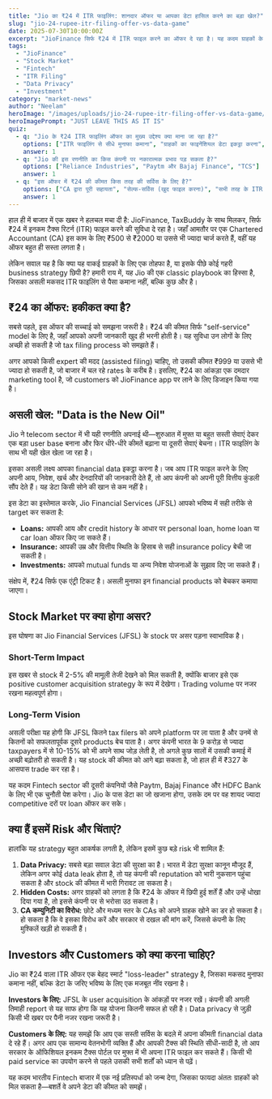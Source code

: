 ```yaml
---
title: "Jio का ₹24 में ITR फाइलिंग: शानदार ऑफर या आपका डेटा हासिल करने का बड़ा खेल?"
slug: "jio-24-rupee-itr-filing-offer-vs-data-game"
date: 2025-07-30T10:00:00Z
excerpt: "JioFinance सिर्फ ₹24 में ITR फाइल करने का ऑफर दे रहा है। यह कदम ग्राहकों के लिए एक बड़ा फायदा है या फिर यह Jio की डेटा इकट्ठा करके दूसरे फाइनेंशियल प्रोडक्ट्स बेचने की एक सोची-समझी रणनीति है? आइए इसका विश्लेषण करते हैं।"
tags:
  - "JioFinance"
  - "Stock Market"
  - "Fintech"
  - "ITR Filing"
  - "Data Privacy"
  - "Investment"
category: "market-news"
author: "Neelam"
heroImage: "/images/uploads/jio-24-rupee-itr-filing-offer-vs-data-game/hero-image.jpg"
heroImagePrompt: "JUST LEAVE THIS AS IT IS"
quiz:
  - q: "Jio के ₹24 ITR फाइलिंग ऑफर का मुख्य उद्देश्य क्या माना जा रहा है?"
    options: ["ITR फाइलिंग से सीधे मुनाफा कमाना", "ग्राहकों का फाइनेंशियल डेटा इकट्ठा करना", "चार्टर्ड अकाउंटेंट्स को टक्कर देना"]
    answer: 1
  - q: "Jio की इस रणनीति का किस कंपनी पर नकारात्मक प्रभाव पड़ सकता है?"
    options: ["Reliance Industries", "Paytm और Bajaj Finance", "TCS"]
    answer: 1
  - q: "इस ऑफर में ₹24 की कीमत किस तरह की सर्विस के लिए है?"
    options: ["CA द्वारा पूरी सहायता", "सेल्फ-सर्विस (खुद फाइल करना)", "सभी तरह के ITR फॉर्म के लिए"]
    answer: 1
---
```


हाल ही में बाजार में एक खबर ने हलचल मचा दी है: JioFinance, TaxBuddy के साथ मिलकर, सिर्फ ₹24 में इनकम टैक्स रिटर्न (ITR) फाइल करने की सुविधा दे रहा है। जहाँ आमतौर पर एक Chartered Accountant (CA) इस काम के लिए ₹500 से ₹2000 या उससे भी ज्यादा चार्ज करते हैं, वहीं यह ऑफर बहुत ही सस्ता लगता है।

लेकिन सवाल यह है कि क्या यह वाकई ग्राहकों के लिए एक तोहफा है, या इसके पीछे कोई गहरी business strategy छिपी है? हमारी राय में, यह Jio की एक classic playbook का हिस्सा है, जिसका असली मकसद ITR फाइलिंग से पैसा कमाना नहीं, बल्कि कुछ और है।

## ₹24 का ऑफर: हकीकत क्या है?

सबसे पहले, इस ऑफर की सच्चाई को समझना जरूरी है। ₹24 की कीमत सिर्फ "self-service" model के लिए है, जहाँ आपको अपनी जानकारी खुद ही भरनी होती है। यह सुविधा उन लोगों के लिए अच्छी हो सकती है जो tax filing process को समझते हैं।

अगर आपको किसी expert की मदद (assisted filing) चाहिए, तो उसकी कीमत ₹999 या उससे भी ज्यादा हो सकती है, जो बाजार में चल रहे rates के करीब है। इसलिए, ₹24 का आंकड़ा एक दमदार marketing tool है, जो customers को JioFinance app पर लाने के लिए डिजाइन किया गया है।

## असली खेल: "Data is the New Oil"

Jio ने telecom sector में भी यही रणनीति अपनाई थी—शुरुआत में मुफ्त या बहुत सस्ती सेवाएं देकर एक बड़ा user base बनाना और फिर धीरे-धीरे कीमतें बढ़ाना या दूसरी सेवाएं बेचना। ITR फाइलिंग के साथ भी यही खेल खेला जा रहा है।

इसका असली लक्ष्य आपका financial data इकट्ठा करना है। जब आप ITR फाइल करने के लिए अपनी आय, निवेश, खर्च और देनदारियों की जानकारी देते हैं, तो आप कंपनी को अपनी पूरी वित्तीय कुंडली सौंप देते हैं। यह डेटा किसी सोने की खान से कम नहीं है।

इस डेटा का इस्तेमाल करके, Jio Financial Services (JFSL) आपको भविष्य में सही तरीके से target कर सकता है:
*   **Loans:** आपकी आय और credit history के आधार पर personal loan, home loan या car loan ऑफर किए जा सकते हैं।
*   **Insurance:** आपकी उम्र और वित्तीय स्थिति के हिसाब से सही insurance policy बेची जा सकती है।
*   **Investments:** आपको mutual funds या अन्य निवेश योजनाओं के सुझाव दिए जा सकते हैं।

संक्षेप में, ₹24 सिर्फ एक एंट्री टिकट है। असली मुनाफा इन financial products को बेचकर कमाया जाएगा।

## Stock Market पर क्या होगा असर?

इस घोषणा का Jio Financial Services (JFSL) के stock पर असर पड़ना स्वाभाविक है।

### Short-Term Impact
इस खबर से stock में 2-5% की मामूली तेजी देखने को मिल सकती है, क्योंकि बाजार इसे एक positive customer acquisition strategy के रूप में देखेगा। Trading volume पर नजर रखना महत्वपूर्ण होगा।

### Long-Term Vision
असली परीक्षा यह होगी कि JFSL कितने tax filers को अपने platform पर ला पाता है और उनमें से कितनों को सफलतापूर्वक दूसरे products बेच पाता है। अगर कंपनी भारत के 9 करोड़ से ज्यादा taxpayers में से 10-15% को भी अपने साथ जोड़ लेती है, तो अगले कुछ सालों में उसकी कमाई में अच्छी बढ़ोतरी हो सकती है। यह stock की कीमत को आगे बढ़ा सकता है, जो हाल ही में ₹327 के आसपास trade कर रहा है।

यह कदम Fintech sector की दूसरी कंपनियों जैसे Paytm, Bajaj Finance और HDFC Bank के लिए भी एक चुनौती पेश करेगा। Jio के पास डेटा का जो खजाना होगा, उसके दम पर वह शायद ज्यादा competitive दरों पर loan ऑफर कर सके।

## क्या हैं इसमें Risk और चिंताएं?

हालांकि यह strategy बहुत आकर्षक लगती है, लेकिन इसमें कुछ बड़े risk भी शामिल हैं:

1.  **Data Privacy:** सबसे बड़ा सवाल डेटा की सुरक्षा का है। भारत में डेटा सुरक्षा कानून मौजूद हैं, लेकिन अगर कोई data leak होता है, तो यह कंपनी की reputation को भारी नुकसान पहुंचा सकता है और stock की कीमत में भारी गिरावट ला सकता है।
2.  **Hidden Costs:** अगर ग्राहकों को लगता है कि ₹24 के ऑफर में छिपी हुई शर्तें हैं और उन्हें धोखा दिया गया है, तो इससे कंपनी पर से भरोसा उठ सकता है।
3.  **CA कम्युनिटी का विरोध:** छोटे और मध्यम स्तर के CAs को अपने ग्राहक खोने का डर हो सकता है। हो सकता है कि वे इसका विरोध करें और सरकार से दखल की मांग करें, जिससे कंपनी के लिए मुश्किलें खड़ी हो सकती हैं।

## Investors और Customers को क्या करना चाहिए?

Jio का ₹24 वाला ITR ऑफर एक बेहद स्मार्ट "loss-leader" strategy है, जिसका मकसद मुनाफा कमाना नहीं, बल्कि डेटा के जरिए भविष्य के लिए एक मजबूत नींव रखना है।

**Investors के लिए:** JFSL के user acquisition के आंकड़ों पर नजर रखें। कंपनी की अगली तिमाही report से यह साफ होगा कि यह योजना कितनी सफल हो रही है। Data privacy से जुड़ी किसी भी खबर पर पैनी नजर रखना जरूरी है।

**Customers के लिए:** यह समझें कि आप एक सस्ती सर्विस के बदले में अपना कीमती financial data दे रहे हैं। अगर आप एक सामान्य वेतनभोगी व्यक्ति हैं और आपकी टैक्स की स्थिति सीधी-सादी है, तो आप सरकार के ऑफिशियल इनकम टैक्स पोर्टल पर मुफ्त में भी अपना ITR फाइल कर सकते हैं। किसी भी paid service का उपयोग करने से पहले उसकी सभी शर्तों को ध्यान से पढ़ें।

यह कदम भारतीय Fintech बाजार में एक नई प्रतिस्पर्धा को जन्म देगा, जिसका फायदा अंततः ग्राहकों को मिल सकता है—बशर्ते वे अपने डेटा की कीमत को समझें।